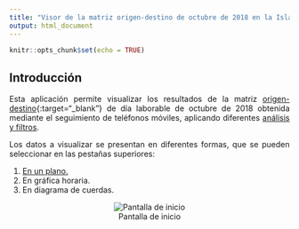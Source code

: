 ```yaml
---
title: "Visor de la matriz origen-destino de octubre de 2018 en la Isla de Tenerife"
output: html_document
---
```

<style>
body {
text-align: justify}
</style>

```r
knitr::opts_chunk$set(echo = TRUE)
```

## Introducción

Esta aplicación permite visualizar los resultados de la matriz [origen-destino](https://es.wikipedia.org/wiki/Distribución_de_viajes){:target="_blank"} de día laborable de octubre de 2018 obtenida mediante el seguimiento de teléfonos móviles, aplicando diferentes [análisis y filtros](01_analisis.html).  

Los datos a visualizar se presentan en diferentes formas, que se pueden seleccionar en las pestañas superiores:

1. [En un plano.](02_plano.html)  
2. En gráfica horaria.  
3. En diagrama de cuerdas.  


<center>![Pantalla de inicio](image/tipoVisualizacion.jpg)</center>
